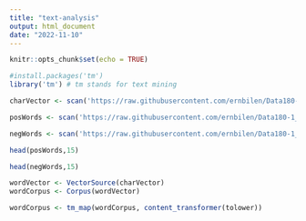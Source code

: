 ```yaml
---
title: "text-analysis"
output: html_document
date: "2022-11-10"
---
```


```r
knitr::opts_chunk$set(echo = TRUE)
```

```r
#install.packages('tm')
library('tm') # tm stands for text mining
```

```r
charVector <- scan('https://raw.githubusercontent.com/ernbilen/Data180-1_Fall22/main/data/speech.txt',sep='\n', character(0))

posWords <- scan('https://raw.githubusercontent.com/ernbilen/Data180-1_Fall22/main/data/positive-words.txt',sep='\n', character(0))

negWords <- scan('https://raw.githubusercontent.com/ernbilen/Data180-1_Fall22/main/data/negative-words.txt',sep='\n', character(0))
```


```r
head(posWords,15)
```

```r
head(negWords,15)
```


```r
wordVector <- VectorSource(charVector)
wordCorpus <- Corpus(wordVector)
```

```r
wordCorpus <- tm_map(wordCorpus, content_transformer(tolower))
```






